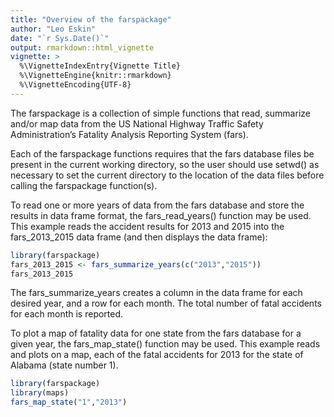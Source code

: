```yaml
---
title: "Overview of the farspackage"
author: "Leo Eskin"
date: "`r Sys.Date()`"
output: rmarkdown::html_vignette
vignette: >
  %\VignetteIndexEntry{Vignette Title}
  %\VignetteEngine{knitr::rmarkdown}
  %\VignetteEncoding{UTF-8}
---
```


The farspackage is a collection of simple functions that read, summarize and/or map data from 
the US National Highway Traffic Safety Administration's Fatality Analysis Reporting System (fars).  

Each of the farspackage functions requires that the fars database files be present in the current working
directory, so the user should use setwd() as necessary to set the current directory to the location
of the data files before calling the farspackage function(s).

To read one or more years of data from the fars database and store the results in data frame format, 
the fars_read_years() function may be used.  This example reads the accident results for 2013
and 2015 into the fars_2013_2015 data frame (and then displays the data frame):

```r
library(farspackage)
fars_2013_2015 <- fars_summarize_years(c("2013","2015"))
fars_2013_2015
```

The fars_summarize_years creates a column in the data frame for each desired year, and a row for each month.  The total number
of fatal accidents for each month is reported.

To plot a map of fatality data for one state from the fars database for a given year, 
the fars_map_state() function may be used.  This example reads and plots on a map, each of the fatal accidents for 2013 
for the state of Alabama (state number 1).

```r
library(farspackage)
library(maps)
fars_map_state("1","2013")
```


